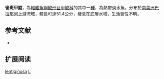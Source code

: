 {{Speciesbox
| name = 雀斑甲鯰
| image = 
| image_width = 250px
| image_caption = 
| status = NE
| status_system = IUCN3.1
| genus = Loricaria
| species = lentiginosa
| authority = [[Isbrücker|Isbrücker]], 1979
| synonyms = *''Loricaria prolixa lentiginosa'', Isbrücker, 1979
}}

'''雀斑甲鯰'''，為[[輻鰭魚綱|輻鰭魚綱]][[鯰形目|鯰形目]][[甲鯰科|甲鯰科]]的其中一[[種|種]]，為熱帶淡水魚，分布於[[南美洲|南美洲]][[巴拉那河|巴拉那河]]上游流域，體長可達51.4公分，棲息在底層水域，生活習性不明。

== 参考文献 ==
*{{FishBase_species|genus=Loricaria|species=lentiginosa|year=2014|month=11}}

== 扩展阅读 ==
{{refbegin}}
{{wikispecies-inline|Loricaria lentiginosa|雀斑甲鯰}}
{{refend}}
{{Taxonbar|from=Q6413983}}

[[Category:甲鯰屬|lentiginosa]]
[[Category:1979年描述的鱼类|L]]